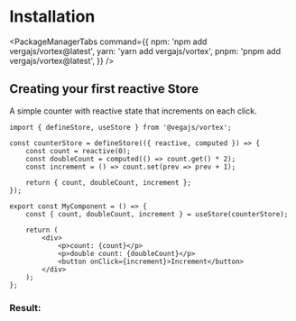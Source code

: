 # Installation


<PackageManagerTabs
  command={{
    npm: 'npm add vergajs/vortex@latest',
    yarn: 'yarn add vergajs/vortex',
    pnpm: 'pnpm add vergajs/vortex@latest',
  }}
/>


## Creating your first reactive Store

A simple counter with reactive state that increments on each click.

```mdx
import { defineStore, useStore } from '@vegajs/vortex';

const counterStore = defineStore(({ reactive, computed }) => {
    const count = reactive(0);
    const doubleCount = computed(() => count.get() * 2);
    const increment = () => count.set(prev => prev + 1);

    return { count, doubleCount, increment };
});

export const MyComponent = () => {
    const { count, doubleCount, increment } = useStore(counterStore);

    return (
        <div>
            <p>count: {count}</p>
            <p>double count: {doubleCount}</p>
            <button onClick={increment}>Increment</button>
        </div>
    );
};
```
### Result:

<ReactComponent />
